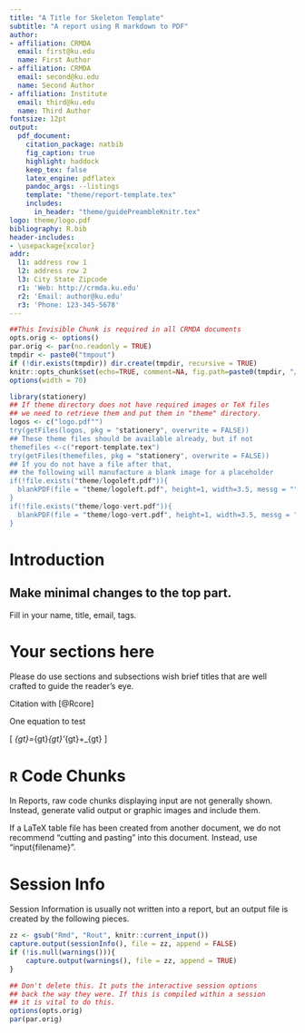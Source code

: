 ```yaml
---
title: "A Title for Skeleton Template"
subtitle: "A report using R markdown to PDF"
author:
- affiliation: CRMDA
  email: first@ku.edu
  name: First Author
- affiliation: CRMDA
  email: second@ku.edu
  name: Second Author
- affiliation: Institute
  email: third@ku.edu
  name: Third Author
fontsize: 12pt
output:
  pdf_document:
    citation_package: natbib
    fig_caption: true
    highlight: haddock
    keep_tex: false
    latex_engine: pdflatex
    pandoc_args: --listings
    template: "theme/report-template.tex"
    includes:
      in_header: "theme/guidePreambleKnitr.tex"
logo: theme/logo.pdf
bibliography: R.bib
header-includes:
- \usepackage{xcolor}
addr:
  l1: address row 1
  l2: address row 2
  l3: City State Zipcode
  r1: 'Web: http://crmda.ku.edu'
  r2: 'Email: author@ku.edu'
  r3: 'Phone: 123-345-5678'
---
```


```r
##This Invisible Chunk is required in all CRMDA documents
opts.orig <- options()
par.orig <- par(no.readonly = TRUE)
tmpdir <- paste0("tmpout")
if (!dir.exists(tmpdir)) dir.create(tmpdir, recursive = TRUE)
knitr::opts_chunk$set(echo=TRUE, comment=NA, fig.path=paste0(tmpdir, "/p-"))
options(width = 70)
```


```r
library(stationery)
## If theme directory does not have required images or TeX files
## we need to retrieve them and put them in "theme" directory. 
logos <- c("logo.pdf"")
try(getFiles(logos, pkg = "stationery", overwrite = FALSE))
## These theme files should be available already, but if not
themefiles <-c("report-template.tex")
try(getFiles(themefiles, pkg = "stationery", overwrite = FALSE))
## If you do not have a file after that, 
## the following will manufacture a blank image for a placeholder
if(!file.exists("theme/logoleft.pdf")){
  blankPDF(file = "theme/logoleft.pdf", height=1, width=3.5, messg = "")
}
if(!file.exists("theme/logo-vert.pdf")){
  blankPDF(file = "theme/logo-vert.pdf", height=1, width=3.5, messg = "")
}
```

\begin{abstract}
\noindent 
This is an abstract. Please include a terse, yet descriptive
statement here of less than 200 words. It should avoid colloquialisms
and polysyllabic profundities.
\end{abstract}


# Introduction {-}

## Make minimal changes to the top part. {-}

Fill in your name, title, email, tags.  

# Your sections here {-}

Please do use sections and subsections wish brief titles
that are well crafted to guide the reader's eye.

Citation with [@Rcore]

One equation to test

\[
\Sigma_{gt}=\Lambda_{gt}\Psi_{gt}\Lambda'_{gt}+\Theta_{gt}
\]

# `R` Code Chunks {-}

In Reports, raw code chunks displaying input are not generally shown.
Instead, generate valid \LaTeX output or graphic images and include
them. 

If a LaTeX table file has been created from another document,
we do not recommend "cutting and pasting" into this document.
Instead, use "\textbackslash{}input{filename}". 


# Session Info {-}

Session Information is usually not written into a report, but an output file is created by the following pieces.

```r
zz <- gsub("Rmd", "Rout", knitr::current_input())
capture.output(sessionInfo(), file = zz, append = FALSE)
if (!is.null(warnings())){
    capture.output(warnings(), file = zz, append = TRUE)
}
```

```r
## Don't delete this. It puts the interactive session options
## back the way they were. If this is compiled within a session
## it is vital to do this.
options(opts.orig)
par(par.orig)
```
